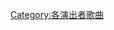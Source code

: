 {{noteTA
|1=zh-tw:艾拉羅;zh-cn:艾拉羅·索莱尔;
}}
{{Category explanation|'''[[艾拉羅|艾拉羅]]'''的歌曲。}}{{Cat see also|艾拉羅音樂專輯}}

[[Category:各演出者歌曲|Category:各演出者歌曲]]